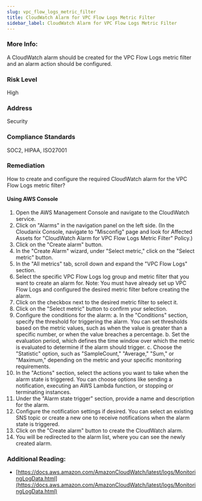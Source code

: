 ```yaml
---
slug: vpc_flow_logs_metric_filter
title: CloudWatch Alarm for VPC Flow Logs Metric Filter
sidebar_label: CloudWatch Alarm for VPC Flow Logs Metric Filter
---
```


### More Info:

A CloudWatch alarm should be created for the VPC Flow Logs metric filter and an alarm action should be configured.

### Risk Level

High

### Address

Security

### Compliance Standards

SOC2, HIPAA, ISO27001

### Remediation

How to create and configure the required CloudWatch alarm for the VPC Flow Logs metric filter?

#### Using AWS Console

1. Open the AWS Management Console and navigate to the CloudWatch service.
2. Click on "Alarms" in the navigation panel on the left side.
    (In the Cloudanix Console, navigate to "Misconfig" page and look for Affected Assets for "CloudWatch Alarm for VPC Flow Logs Metric Filter" Policy.)
3. Click on the "Create alarm" button.
4. In the "Create Alarm" wizard, under "Select metric," click on the "Select metric" button.
5. In the "All metrics" tab, scroll down and expand the "VPC Flow Logs" section.
6. Select the specific VPC Flow Logs log group and metric filter that you want to create an alarm for. 
   Note: You must have already set up VPC Flow Logs and configured the desired metric filter before creating the alarm.
7. Click on the checkbox next to the desired metric filter to select it.
8. Click on the "Select metric" button to confirm your selection.
9. Configure the conditions for the alarm:
   a. In the "Conditions" section, specify the threshold for triggering the alarm. You can set thresholds based on the metric values, such as when the value is greater than a specific number, or when the value breaches a percentage.
   b. Set the evaluation period, which defines the time window over which the metric is evaluated to determine if the alarm should trigger.
   c. Choose the "Statistic" option, such as "SampleCount," "Average," "Sum," or "Maximum," depending on the metric and your specific monitoring requirements.
10. In the "Actions" section, select the actions you want to take when the alarm state is triggered. You can choose options like sending a notification, executing an AWS Lambda function, or stopping or terminating instances.
11. Under the "Alarm state trigger" section, provide a name and description for the alarm.
12. Configure the notification settings if desired. You can select an existing SNS topic or create a new one to receive notifications when the alarm state is triggered.
13. Click on the "Create alarm" button to create the CloudWatch alarm.
14. You will be redirected to the alarm list, where you can see the newly created alarm.

### Additional Reading:

- [https://docs.aws.amazon.com/AmazonCloudWatch/latest/logs/MonitoringLogData.html](https://docs.aws.amazon.com/AmazonCloudWatch/latest/logs/MonitoringLogData.html) 

